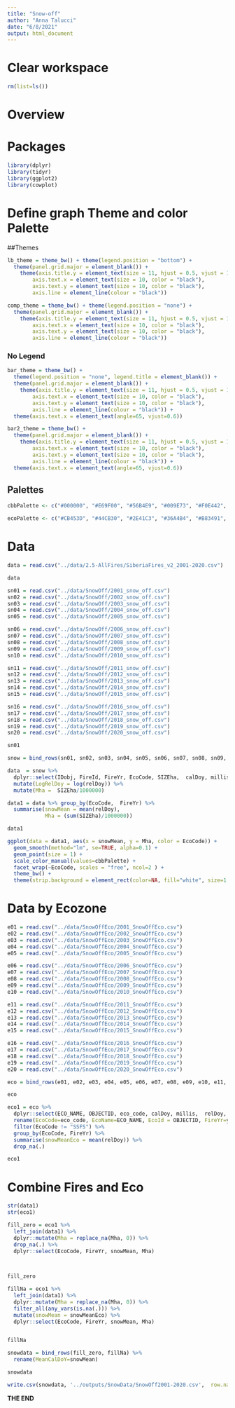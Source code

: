 ```yaml
---
title: "Snow-off"
author: "Anna Talucci"
date: "6/8/2021"
output: html_document
---
```


# Clear workspace

```r
rm(list=ls()) 
```

# Overview


# Packages


```r

library(dplyr)
library(tidyr)
library(ggplot2)
library(cowplot)

```

# Define graph Theme and color Palette 

##Themes
```r
lb_theme = theme_bw() + theme(legend.position = "bottom") +  
  theme(panel.grid.major = element_blank()) +
    theme(axis.title.y = element_text(size = 11, hjust = 0.5, vjust = 1.1),
        axis.text.x = element_text(size = 10, color = "black"),
        axis.text.y = element_text(size = 10, color = "black"),
        axis.line = element_line(colour = "black"))
```

```r
comp_theme = theme_bw() + theme(legend.position = "none") +  
  theme(panel.grid.major = element_blank()) +
    theme(axis.title.y = element_text(size = 11, hjust = 0.5, vjust = 1.1),
        axis.text.x = element_text(size = 10, color = "black"),
        axis.text.y = element_text(size = 10, color = "black"),
        axis.line = element_line(colour = "black"))
```

### No Legend
```r
bar_theme = theme_bw() + 
  theme(legend.position = "none", legend.title = element_blank()) +
  theme(panel.grid.major = element_blank()) +
    theme(axis.title.y = element_text(size = 11, hjust = 0.5, vjust = 1.1),
        axis.text.x = element_text(size = 10, color = "black"),
        axis.text.y = element_text(size = 10, color = "black"),
        axis.line = element_line(colour = "black")) +
  theme(axis.text.x = element_text(angle=65, vjust=0.6)) 
```

```r
bar2_theme = theme_bw() + 
  theme(panel.grid.major = element_blank()) +
    theme(axis.title.y = element_text(size = 11, hjust = 0.5, vjust = 1.1),
        axis.text.x = element_text(size = 10, color = "black"),
        axis.text.y = element_text(size = 10, color = "black"),
        axis.line = element_line(colour = "black")) +
  theme(axis.text.x = element_text(angle=65, vjust=0.6)) 
```


## Palettes
```r
cbbPalette <- c("#000000", "#E69F00", "#56B4E9", "#009E73", "#F0E442", "#0072B2", "#D55E00", "#CC79A7")
```

```r
ecoPalette <- c("#CB453D", "#44CB30", "#2E41C3", "#36A4B4", "#B83491", "#B09C32", "#AE3D5F", "#2DC086", "#3261A1")
```



# Data 

```r
data = read.csv("../data/2.5-AllFires/SiberiaFires_v2_2001-2020.csv") 
```

```r
data
```


```r
sn01 = read.csv("../data/SnowOff/2001_snow_off.csv") 
sn02 = read.csv("../data/SnowOff/2002_snow_off.csv") 
sn03 = read.csv("../data/SnowOff/2003_snow_off.csv") 
sn04 = read.csv("../data/SnowOff/2004_snow_off.csv") 
sn05 = read.csv("../data/SnowOff/2005_snow_off.csv") 
```

```r
sn06 = read.csv("../data/SnowOff/2006_snow_off.csv") 
sn07 = read.csv("../data/SnowOff/2007_snow_off.csv") 
sn08 = read.csv("../data/SnowOff/2008_snow_off.csv") 
sn09 = read.csv("../data/SnowOff/2009_snow_off.csv") 
sn10 = read.csv("../data/SnowOff/2010_snow_off.csv") 
```

```r
sn11 = read.csv("../data/SnowOff/2011_snow_off.csv") 
sn12 = read.csv("../data/SnowOff/2012_snow_off.csv") 
sn13 = read.csv("../data/SnowOff/2013_snow_off.csv") 
sn14 = read.csv("../data/SnowOff/2014_snow_off.csv") 
sn15 = read.csv("../data/SnowOff/2015_snow_off.csv") 
```


```r
sn16 = read.csv("../data/SnowOff/2016_snow_off.csv") 
sn17 = read.csv("../data/SnowOff/2017_snow_off.csv") 
sn18 = read.csv("../data/SnowOff/2018_snow_off.csv") 
sn19 = read.csv("../data/SnowOff/2019_snow_off.csv") 
sn20 = read.csv("../data/SnowOff/2020_snow_off.csv") 
```


```r
sn01
```


```r

snow = bind_rows(sn01, sn02, sn03, sn04, sn05, sn06, sn07, sn08, sn09, sn10, sn11, sn12,  sn13, sn14, sn15, sn16, sn17, sn18, sn19, sn20)
```

```r
data  = snow %>% 
  dplyr::select(IDobj, FireId, FireYr, EcoCode, SIZEha,  calDoy, millis,  relDoy, year) %>% filter(EcoCode !="SSFS") %>%
  mutate(LogRelDoy = log(relDoy)) %>%
  mutate(Mha =  SIZEha/1000000)
```



```r

data1 = data %>% group_by(EcoCode,  FireYr) %>%
  summarise(snowMean = mean(relDoy),
            Mha = (sum(SIZEha)/1000000))

data1
```

```r
ggplot(data = data1, aes(x = snowMean, y = Mha, color = EcoCode)) + 
  geom_smooth(method="lm", se=TRUE, alpha=0.1) +
  geom_point(size = 1) +
  scale_color_manual(values=cbbPalette) +
  facet_wrap(~EcoCode, scales = "free", ncol=2 ) +
  theme_bw() +
  theme(strip.background = element_rect(color=NA, fill="white", size=1.5, linetype="solid")) 

```

# Data by Ecozone
```r
e01 = read.csv("../data/SnowOffEco/2001_SnowOffEco.csv") 
e02 = read.csv("../data/SnowOffEco/2002_SnowOffEco.csv") 
e03 = read.csv("../data/SnowOffEco/2003_SnowOffEco.csv") 
e04 = read.csv("../data/SnowOffEco/2004_SnowOffEco.csv") 
e05 = read.csv("../data/SnowOffEco/2005_SnowOffEco.csv") 
```

```r
e06 = read.csv("../data/SnowOffEco/2006_SnowOffEco.csv") 
e07 = read.csv("../data/SnowOffEco/2007_SnowOffEco.csv") 
e08 = read.csv("../data/SnowOffEco/2008_SnowOffEco.csv") 
e09 = read.csv("../data/SnowOffEco/2009_SnowOffEco.csv") 
e10 = read.csv("../data/SnowOffEco/2010_SnowOffEco.csv") 
```

```r
e11 = read.csv("../data/SnowOffEco/2011_SnowOffEco.csv") 
e12 = read.csv("../data/SnowOffEco/2012_SnowOffEco.csv") 
e13 = read.csv("../data/SnowOffEco/2013_SnowOffEco.csv") 
e14 = read.csv("../data/SnowOffEco/2014_SnowOffEco.csv") 
e15 = read.csv("../data/SnowOffEco/2015_SnowOffEco.csv") 
```

```r
e16 = read.csv("../data/SnowOffEco/2016_SnowOffEco.csv") 
e17 = read.csv("../data/SnowOffEco/2017_SnowOffEco.csv") 
e18 = read.csv("../data/SnowOffEco/2018_SnowOffEco.csv") 
e19 = read.csv("../data/SnowOffEco/2019_SnowOffEco.csv") 
e20 = read.csv("../data/SnowOffEco/2020_SnowOffEco.csv") 
```


```r

eco = bind_rows(e01, e02, e03, e04, e05, e06, e07, e08, e09, e10, e11, e12,  e13, e14, e15, e16, e17, e18, e19, e20)
```

```r
eco
```
```r
eco1 = eco %>% 
  dplyr::select(ECO_NAME, OBJECTID, eco_code, calDoy, millis,  relDoy, year) %>% 
  rename(EcoCode=eco_code, EcoName=ECO_NAME, EcoId = OBJECTID, FireYr=year) %>%
  filter(EcoCode != "SSFS") %>%
  group_by(EcoCode, FireYr) %>%
  summarise(snowMeanEco = mean(relDoy)) %>%
  drop_na(.)

eco1
```


# Combine Fires and  Eco
```r
str(data1)
str(eco1)
```

```r
fill_zero = eco1 %>% 
  left_join(data1) %>%
  dplyr::mutate(Mha = replace_na(Mha, 0)) %>%
  drop_na(.) %>%
  dplyr::select(EcoCode, FireYr, snowMean, Mha)
  


fill_zero
```




```r
fillNa = eco1 %>% 
  left_join(data1) %>%
  dplyr::mutate(Mha = replace_na(Mha, 0)) %>%
  filter_all(any_vars(is.na(.))) %>%
  mutate(snowMean = snowMeanEco) %>%
  dplyr::select(EcoCode, FireYr, snowMean, Mha)


fillNa
```

```r

snowdata = bind_rows(fill_zero, fillNa) %>%
  rename(MeanCalDoY=snowMean)

snowdata
```

```r

write.csv(snowdata, '../outputs/SnowData/SnowOff2001-2020.csv',  row.names = FALSE)

```

**THE END**